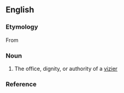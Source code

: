 ==English==

===Etymology===
From {{F.}}

===Noun===
{{en-noun}}

# The office, dignity, or authority of a [[vizier]] 

===Reference===
{{1913}}